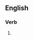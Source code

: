 ==English==

===Verb===
{{head|en|present participle}}

# {{present participle of|loyalize|lang=en|nocat=1}}